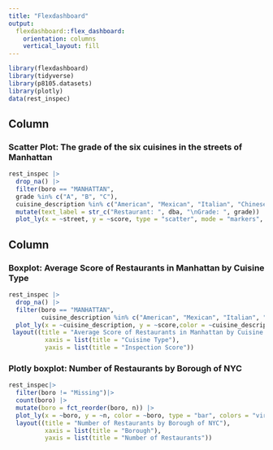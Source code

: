 ```yaml
---
title: "Flexdashboard"
output: 
  flexdashboard::flex_dashboard:
    orientation: columns
    vertical_layout: fill
---
```


```r
library(flexdashboard)
library(tidyverse)
library(p8105.datasets)
library(plotly)
data(rest_inspec)
```

Column {data-width=650}
-----------------------------------------------------------------------

### Scatter Plot: The grade of the six cuisines in the streets of Manhattan

```r
rest_inspec |>
  drop_na() |>
  filter(boro == "MANHATTAN",
  grade %in% c("A", "B", "C"),
  cuisine_description %in% c("American", "Mexican", "Italian", "Chinese", "Japanese", "Korean")) |>
  mutate(text_label = str_c("Restaurant: ", dba, "\nGrade: ", grade)) |> 
  plot_ly(x = ~street, y = ~score, type = "scatter", mode = "markers", color = ~score,   text = ~text_label, colors = "viridis", alpha = 0.5)
```

Column {data-width=350}
-----------------------------------------------------------------------

### Boxplot: Average Score of Restaurants in Manhattan by Cuisine Type

```r
rest_inspec |>
  drop_na() |>
  filter(boro == "MANHATTAN",
         cuisine_description %in% c("American", "Mexican", "Italian", "Chinese", "Japanese", "Korean"))|>
  plot_ly(x = ~cuisine_description, y = ~score,color = ~cuisine_description, type = "box",colors = "viridis") |>
 layout((title = "Average Score of Restaurants in Manhattan by Cuisine Type"),
          xaxis = list(title = "Cuisine Type"),
          yaxis = list(title = "Inspection Score"))
```
  
### Plotly boxplot: Number of Restaurants by Borough of NYC

```r
rest_inspec|>
  filter(boro != "Missing")|>
  count(boro) |>
  mutate(boro = fct_reorder(boro, n)) |>
  plot_ly(x = ~boro, y = ~n, color = ~boro, type = "bar", colors = "viridis") |>
  layout((title = "Number of Restaurants by Borough of NYC"),
          xaxis = list(title = "Borough"),
          yaxis = list(title = "Number of Restaurants"))
```
